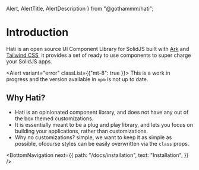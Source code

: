   Alert,
  AlertTitle,
  AlertDescription
} from "@gothammm/hati";

# Introduction

Hati is an open source UI Component Library for SolidJS built with [Ark](https://ark-ui.com "title") and [Tailwind CSS](https://tailwindcss.com/ "title"), it provides a
set of ready to use components to super charge your SolidJS apps.


<Alert variant="error" classList={{"mt-8": true }}>
  <AlertCircle class="h-4 w-4" />
  <AlertTitle>This is a work in progress and the version available in `npm` is not up to date.</AlertTitle>
</Alert>

## Why Hati?

- Hati is an opinionated component library, and does not have any out of the box themed customizations.
- It is essentially meant to be a plug and play library, and lets you focus on building your applications, rather than customizations.
- Why no customizations? simple, we want to keep it as simple as possible, ofcourse styles can be easily overwritten via the `class` props.

<BottomNavigation
  next={{
    path: "/docs/installation",
    text: "Installation",
  }}
/>
